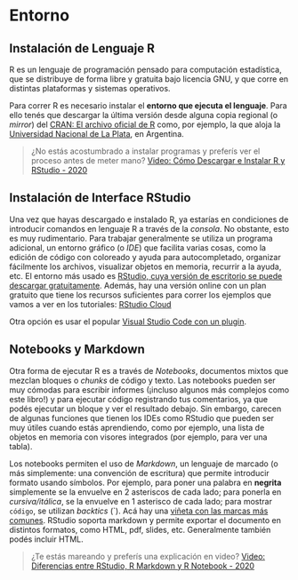 # Entorno {-}

## Instalación de Lenguaje R  {-}

R es un lenguaje de programación pensado para computación estadística, que se distribuye de forma libre y gratuita bajo licencia GNU, y que corre en distintas plataformas y sistemas operativos. 

Para correr R es necesario instalar el **entorno que ejecuta el lenguaje**. 
Para ello tenés que descargar la última versión desde alguna copia regional (o *mirror*) del [CRAN: El archivo oficial de R](https://cran.r-project.org/mirrors.html) como, por ejemplo, la que aloja la [Universidad Nacional de La Plata](http://mirror.fcaglp.unlp.edu.ar/CRAN/), en Argentina.

<!-- ```{block, type='rmdcomment'} -->
> ¿No estás acostumbrado a instalar programas y preferís ver el proceso antes de meter mano? [Video: Cómo Descargar e Instalar R y RStudio - 2020](https://www.youtube.com/watch?v=D9Bp11iZssc)

## Instalación de Interface RStudio  {-}

Una vez que hayas descargado e instalado R, ya estarías en condiciones de introducir comandos en lenguaje R a través de la *consola*. No obstante, esto es muy rudimentario. 
Para trabajar generalmente se utiliza un programa adicional, un entorno gráfico (o *IDE*) que facilita varias cosas, como la edición de código con coloreado y ayuda para autocompletado, organizar fácilmente los archivos, visualizar objetos en memoria, recurrir a la ayuda, etc. 
El entorno más usado es [RStudio, cuya versión de escritorio se puede descargar gratuitamente](https://rstudio.com/products/rstudio/download/#download). 
Además, hay una versión online con un plan gratuito que tiene los recursos suficientes para correr los ejemplos que vamos a ver en los tutoriales: [RStudio Cloud](https://rstudio.cloud/plans/free)

Otra opción es usar el popular [Visual Studio Code con un plugin](https://marketplace.visualstudio.com/items?itemName=Ikuyadeu.r).

## Notebooks y Markdown {-}

Otra forma de ejecutar R es a través de *Notebooks*, documentos mixtos que mezclan bloques o *chunks* de código y texto. Las notebooks pueden ser muy cómodas para escribir informes (¡incluso algunos más complejos como este libro!) y para ejecutar código registrando tus comentarios, ya que podés ejecutar un bloque y ver el resultado debajo. 
Sin embargo, carecen de algunas funciones que tienen los IDEs como RStudio que pueden ser muy útiles cuando estás aprendiendo, como por ejemplo, una lista de objetos en memoria con visores integrados (por ejemplo, para ver una tabla).

Los notebooks permiten el uso de *Markdown*, un lenguaje de marcado (o más simplemente: una convención de escritura) que permite introducir formato usando símbolos. Por ejemplo, para poner una palabra en **negrita** simplemente se la envuelve en 2 asteriscos de cada lado; para ponerla en *cursiva/itálica*, se la envuelve en 1 asterisco de cada lado; para mostrar `código`, se utilizan *backtics* (`). Acá hay una [viñeta con las marcas más comunes](https://www.rstudio.com/wp-content/uploads/2015/02/rmarkdown-cheatsheet.pdf). RStudio soporta markdown y permite exportar el documento en distintos formatos, como HTML, pdf, slides, etc. Generalmente también podés incluir HTML.

<!-- ```{block, type='rmdcomment'} -->
> ¿Te estás mareando y preferís una explicación en video? [Video: Diferencias entre RStudio, R Markdown y R Notebook - 2020](https://www.youtube.com/watch?v=y7JPGlw6dJg)
